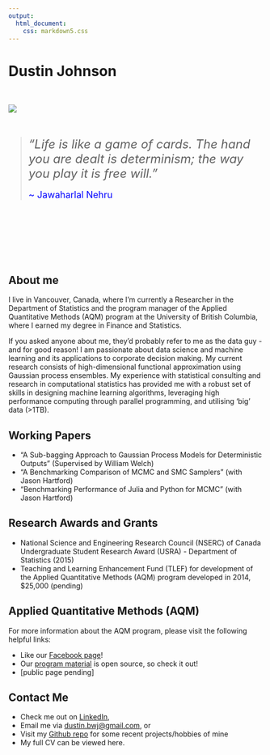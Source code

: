 ```yaml
---
output: 
  html_document:
    css: markdown5.css
---
```


# Dustin Johnson

<br>

<div id="holder">
<div id="pic1"><img src="profile.jpg" /></div>
<br><br>
<div id="pic2"> > <font size=5px> _"Life is like a game of cards. The hand you are dealt is determinism; the way you play it is free will."_</font> <br><br> <font size=4px color='blue' align='center'>~ Jawaharlal Nehru</font></div>
</div> 

<br><br><br><br><br><br>

## About me

I live in Vancouver, Canada, where I'm currently a Researcher in the Department of Statistics and the program manager of the Applied Quantitative Methods (AQM) program at the University of British Columbia, where I earned my degree in Finance and Statistics. 

If you asked anyone about me, they'd probably refer to me as the data guy - and for good reason! I am passionate about data science and machine learning and its applications to corporate decision making. My current research consists of high-dimensional functional approximation using Gaussian process ensembles. My experience with statistical consulting and research in computational statistics has provided me with a robust set of skills in designing machine learning algorithms, leveraging high performance computing through parallel programming, and utilising 'big' data (>1TB).

## Working Papers

* "A Sub-bagging Approach to Gaussian Process Models for Deterministic Outputs" (Supervised by William Welch)
* "A Benchmarking Comparison of MCMC and SMC Samplers" (with Jason Hartford)
* "Benchmarking Performance of Julia and Python for MCMC" (with Jason Hartford)

## Research Awards and Grants

* National Science and Engineering Research Council (NSERC) of Canada Undergraduate Student Research Award (USRA) - Department of Statistics (2015)
* Teaching and Learning Enhancement Fund (TLEF) for development of the Applied Quantitative Methods (AQM) program developed in 2014, $25,000 (pending)


## Applied Quantitative Methods (AQM)

For more information about the AQM program, please visit the following helpful links:

* Like our [Facebook page](https://www.facebook.com/AppliedQuantitativeMethods)!
* Our [program material](http://dustin21.github.io/CourseMaterial/AQM2015_LandingPage.html) is open source, so check it out!
* [public page pending]

## Contact Me

* Check me out on [LinkedIn](https://ca.linkedin.com/in/djohnson21),
* Email me via [dustin.bwj@gmail.com](dustin.bwj@gmail.com), or
* Visit my [Github repo](https://github.com/Dustin21) for some recent projects/hobbies of mine
* My full CV can be viewed here.




